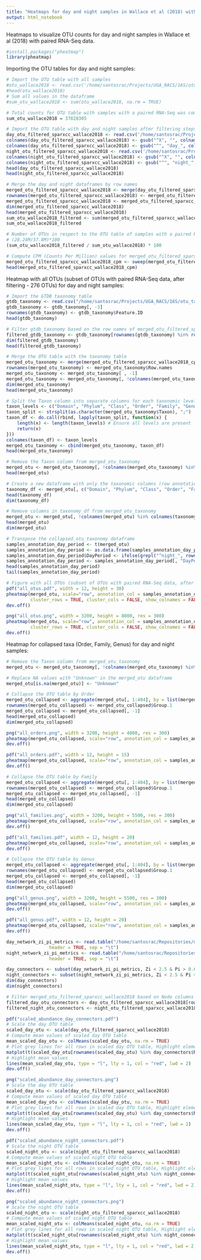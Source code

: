```yaml
---
title: "Heatmaps for day and night samples in Wallace et al (2018) with paired RNA-Seq"
output: html_notebook
---
```


Heatmaps to visualize OTU counts for day and night samples in Wallace et al (2018) with paired RNA-Seq data.

```r
#install.packages("pheatmap")
library(pheatmap)
```

Importing the OTU tables for day and night samples:

```r
# Import the OTU table with all samples
#otu_wallace2018 <- read.csv('/home/santosrac/Projects/UGA_RACS/16S/otu_matrices/2f_otu_table.sample_filtered.no_mitochondria_chloroplast.tsv', sep='\t', header=TRUE, row.names=1)
#head(otu_wallace2018)
# Sum all values in the dataframe
#sum_otu_wallace2018 <- sum(otu_wallace2018, na.rm = TRUE)

# Total counts for OTU table with samples with a paired RNA-Seq was computed in the notebook normalize_filter_otu_abundance.ipynb
sum_otu_wallace2018 = 37828305

# Import the OTU table with day and night samples after filtering steps
day_otu_filtered_sparxcc_wallace2018 <- read.csv('/home/santosrac/Projects/UGA_RACS/IntegrationMetataxExpression/SparXCC_OTUs_paper/filtered_otu_table_day_filtered_rel_abund_cv_filtered.tsv', sep='\t', header=TRUE, row.names=1)
colnames(day_otu_filtered_sparxcc_wallace2018) <- gsub("^X", "", colnames(day_otu_filtered_sparxcc_wallace2018))
colnames(day_otu_filtered_sparxcc_wallace2018) <- gsub("^", "day_", colnames(day_otu_filtered_sparxcc_wallace2018))
night_otu_filtered_sparxcc_wallace2018 <- read.csv('/home/santosrac/Projects/UGA_RACS/IntegrationMetataxExpression/SparXCC_OTUs_paper/filtered_otu_table_night_filtered_rel_abund_cv_filtered.tsv', sep='\t', header=TRUE, row.names=1)
colnames(night_otu_filtered_sparxcc_wallace2018) <- gsub("^X", "", colnames(night_otu_filtered_sparxcc_wallace2018))
colnames(night_otu_filtered_sparxcc_wallace2018) <- gsub("^", "night_", colnames(night_otu_filtered_sparxcc_wallace2018))
head(day_otu_filtered_sparxcc_wallace2018)
head(night_otu_filtered_sparxcc_wallace2018)

# Merge the day and night dataframes by row names
merged_otu_filtered_sparxcc_wallace2018 <- merge(day_otu_filtered_sparxcc_wallace2018, night_otu_filtered_sparxcc_wallace2018, by = "row.names", all = TRUE)
rownames(merged_otu_filtered_sparxcc_wallace2018) <- merged_otu_filtered_sparxcc_wallace2018$Row.names
merged_otu_filtered_sparxcc_wallace2018 <- merged_otu_filtered_sparxcc_wallace2018[ , -1]
dim(merged_otu_filtered_sparxcc_wallace2018)
head(merged_otu_filtered_sparxcc_wallace2018)
sum_otu_wallace2018_filtered <- sum(merged_otu_filtered_sparxcc_wallace2018, na.rm = TRUE)
sum_otu_wallace2018_filtered

# Number of OTUs in respect to the OTU table of samples with a paired RNA-Seq
# (28.24M/37.8M)*100
(sum_otu_wallace2018_filtered / sum_otu_wallace2018) * 100

# Compute CPM (Counts Per Million) values for merged_otu_filtered_sparxcc_wallace2018
merged_otu_filtered_sparxcc_wallace2018_cpm <- sweep(merged_otu_filtered_sparxcc_wallace2018, 2, colSums(merged_otu_filtered_sparxcc_wallace2018, na.rm = TRUE), FUN = "/") * 1e6
head(merged_otu_filtered_sparxcc_wallace2018_cpm)
```


Heatmap with all OTUs (subset of OTUs with paired RNA-Seq data, after filtering - 276 OTUs) for day and night samples:

```r
# Import the GTDB taxonomy table
gtdb_taxonomy <- read.csv("/home/santosrac/Projects/UGA_RACS/16S/otu_taxonomy/gtdb_taxonomy.tsv", sep='\t', header=TRUE)
gtdb_taxonomy <- gtdb_taxonomy[, -3]
rownames(gtdb_taxonomy) <- gtdb_taxonomy$Feature.ID
head(gtdb_taxonomy)

# Filter gtdb_taxonomy based on the row names of merged_otu_filtered_sparxcc_wallace2018_cpm
filtered_gtdb_taxonomy <- gtdb_taxonomy[rownames(gtdb_taxonomy) %in% rownames(merged_otu_filtered_sparxcc_wallace2018_cpm), ]
dim(filtered_gtdb_taxonomy)
head(filtered_gtdb_taxonomy)

# Merge the OTU table with the taxonomy table
merged_otu_taxonomy <- merge(merged_otu_filtered_sparxcc_wallace2018_cpm, filtered_gtdb_taxonomy, by = "row.names", all = TRUE)
rownames(merged_otu_taxonomy) <- merged_otu_taxonomy$Row.names
merged_otu_taxonomy <- merged_otu_taxonomy[ , -1]
merged_otu_taxonomy <- merged_otu_taxonomy[, !colnames(merged_otu_taxonomy) %in% c("Feature.ID")]
dim(merged_otu_taxonomy)
head(merged_otu_taxonomy)

# Split the Taxon column into separate columns for each taxonomic level
taxon_levels <- c("Domain", "Phylum", "Class", "Order", "Family", "Genus", "Species")
taxon_split <- strsplit(as.character(merged_otu_taxonomy$Taxon), ";")
taxon_df <- do.call(rbind, lapply(taxon_split, function(x) {
    length(x) <- length(taxon_levels) # Ensure all levels are present
    return(x)
}))
colnames(taxon_df) <- taxon_levels
merged_otu_taxonomy <- cbind(merged_otu_taxonomy, taxon_df)
head(merged_otu_taxonomy)

# Remove the Taxon column from merged_otu_taxonomy
merged_otu <- merged_otu_taxonomy[, !colnames(merged_otu_taxonomy) %in% c("Taxon")]
head(merged_otu)

# Create a new dataframe with only the taxonomic columns (row annotations for pheatmap)
taxonomy_df <- merged_otu[, c("Domain", "Phylum", "Class", "Order", "Family", "Genus", "Species")]
head(taxonomy_df)
dim(taxonomy_df)

# Remove columns in taxonomy_df from merged_otu_taxonomy
merged_otu <- merged_otu[, !colnames(merged_otu) %in% colnames(taxonomy_df)]
head(merged_otu)
dim(merged_otu)

# Transpose the collapsed_otu_taxonomy dataframe
samples_annotation_day_period <- t(merged_otu)
samples_annotation_day_period <- as.data.frame(samples_annotation_day_period)
samples_annotation_day_period$DayPeriod <- ifelse(grepl("^night_", rownames(samples_annotation_day_period)), "night", "day")
samples_annotation_day_period <- samples_annotation_day_period[, "DayPeriod", drop = FALSE]
head(samples_annotation_day_period)
tail(samples_annotation_day_period)

# Figure with all OTUs (subset of OTUs with paired RNA-Seq data, after filtering - 276 OTUs)
pdf("all_otus.pdf", width = 12, height = 30)
pheatmap(merged_otu, scale="row", annotation_col = samples_annotation_day_period, annotation_row = taxonomy_df,
         cluster_rows = TRUE, cluster_cols = FALSE, show_colnames = FALSE)
dev.off()

png("all_otus.png", width = 3200, height = 8000, res = 300)
pheatmap(merged_otu, scale="row", annotation_col = samples_annotation_day_period, annotation_row = taxonomy_df,
         cluster_rows = TRUE, cluster_cols = FALSE, show_colnames = FALSE)
dev.off()
```

Heatmap for collapsed taxa (Order, Family, Genus) for day and night samples:

```r
# Remove the Taxon column from merged_otu_taxonomy
merged_otu <- merged_otu_taxonomy[, !colnames(merged_otu_taxonomy) %in% c("Taxon")]

# Replace NA values with "Unknown" in the merged_otu dataframe
merged_otu[is.na(merged_otu)] <- "Unknown"

# Collapse the OTU table by Order
merged_otu_collapsed <- aggregate(merged_otu[, 1:404], by = list(merged_otu$Order), FUN = sum)
rownames(merged_otu_collapsed) <- merged_otu_collapsed$Group.1
merged_otu_collapsed <- merged_otu_collapsed[, -1]
head(merged_otu_collapsed)
dim(merged_otu_collapsed)

png("all_orders.png", width = 3200, height = 4000, res = 300)
pheatmap(merged_otu_collapsed, scale="row", annotation_col = samples_annotation_day_period, cluster_rows = TRUE, cluster_cols = FALSE, show_colnames = FALSE)
dev.off()

pdf("all_orders.pdf", width = 12, height = 15)
pheatmap(merged_otu_collapsed, scale="row", annotation_col = samples_annotation_day_period, cluster_rows = TRUE, cluster_cols = FALSE, show_colnames = FALSE)
dev.off()

# Collapse the OTU table by Family
merged_otu_collapsed <- aggregate(merged_otu[, 1:404], by = list(merged_otu$Family), FUN = sum)
rownames(merged_otu_collapsed) <- merged_otu_collapsed$Group.1
merged_otu_collapsed <- merged_otu_collapsed[, -1]
head(merged_otu_collapsed)
dim(merged_otu_collapsed)

png("all_families.png", width = 3200, height = 5500, res = 300)
pheatmap(merged_otu_collapsed, scale="row", annotation_col = samples_annotation_day_period, cluster_rows = TRUE, cluster_cols = FALSE, show_colnames = FALSE)
dev.off()

pdf("all_families.pdf", width = 12, height = 20)
pheatmap(merged_otu_collapsed, scale="row", annotation_col = samples_annotation_day_period, cluster_rows = TRUE, cluster_cols = FALSE, show_colnames = FALSE)
dev.off()

# Collapse the OTU table by Genus
merged_otu_collapsed <- aggregate(merged_otu[, 1:404], by = list(merged_otu$Genus), FUN = sum)
rownames(merged_otu_collapsed) <- merged_otu_collapsed$Group.1
merged_otu_collapsed <- merged_otu_collapsed[, -1]
head(merged_otu_collapsed)
dim(merged_otu_collapsed)

png("all_genus.png", width = 3200, height = 5500, res = 300)
pheatmap(merged_otu_collapsed, scale="row", annotation_col = samples_annotation_day_period, cluster_rows = TRUE, cluster_cols = FALSE, show_colnames = FALSE)
dev.off()

pdf("all_genus.pdf", width = 12, height = 20)
pheatmap(merged_otu_collapsed, scale="row", annotation_col = samples_annotation_day_period, cluster_rows = TRUE, cluster_cols = FALSE, show_colnames = FALSE)
dev.off()
```



```r
day_network_zi_pi_metrics <- read.table("/home/santosrac/Repositories/maize_transcriptome_microbiome_networks/day_network_zi_pi_metrics.tsv",
                header = TRUE, sep = "\t")
night_network_zi_pi_metrics <- read.table("/home/santosrac/Repositories/maize_transcriptome_microbiome_networks/night_network_zi_pi_metrics.tsv",
                header = TRUE, sep = "\t")

day_connectors <- subset(day_network_zi_pi_metrics, Zi < 2.5 & Pi > 0.62)
night_connectors <- subset(night_network_zi_pi_metrics, Zi < 2.5 & Pi > 0.62)
dim(day_connectors)
dim(night_connectors)

# Filter merged_otu_filtered_sparxcc_wallace2018 based on Node columns of day_connectors
filtered_day_otu_connectors <- day_otu_filtered_sparxcc_wallace2018[rownames(day_otu_filtered_sparxcc_wallace2018) %in% day_connectors$Node, ]
filtered_night_otu_connectors <- night_otu_filtered_sparxcc_wallace2018[rownames(night_otu_filtered_sparxcc_wallace2018) %in% night_connectors$Node, ]

pdf("scaled_abundance_day_connectors.pdf")
# Scale the day OTU table
scaled_day_otu <- scale(day_otu_filtered_sparxcc_wallace2018)
# Compute mean values of scaled day OTU table
mean_scaled_day_otu <- colMeans(scaled_day_otu, na.rm = TRUE)
# Plot grey lines for all rows in scaled day OTU table, Highlight elements in Node column of day_connectors
matplot(t(scaled_day_otu[rownames(scaled_day_otu) %in% day_connectors$Node, ]), type = "l", lty = 1, col = "grey", xlab = "Samples", ylab = "Scaled Abundance", main = "Scaled Abundance of Day Connectors")
# Highlight mean values
lines(mean_scaled_day_otu, type = "l", lty = 1, col = "red", lwd = 2)
dev.off()

png("scaled_abundance_day_connectors.png")
# Scale the day OTU table
scaled_day_otu <- scale(day_otu_filtered_sparxcc_wallace2018)
# Compute mean values of scaled day OTU table
mean_scaled_day_otu <- colMeans(scaled_day_otu, na.rm = TRUE)
# Plot grey lines for all rows in scaled day OTU table, Highlight elements in Node column of day_connectors
matplot(t(scaled_day_otu[rownames(scaled_day_otu) %in% day_connectors$Node, ]), type = "l", lty = 1, col = "grey", xlab = "Samples", ylab = "Scaled Abundance", main = "Scaled Abundance of Day Connectors")
# Highlight mean values
lines(mean_scaled_day_otu, type = "l", lty = 1, col = "red", lwd = 2)
dev.off()

pdf("scaled_abundance_night_connectors.pdf")
# Scale the night OTU table
scaled_night_otu <- scale(night_otu_filtered_sparxcc_wallace2018)
# Compute mean values of scaled night OTU table
mean_scaled_night_otu <- colMeans(scaled_night_otu, na.rm = TRUE)
# Plot grey lines for all rows in scaled night OTU table, Highlight elements in Node column of night_connectors
matplot(t(scaled_night_otu[rownames(scaled_night_otu) %in% night_connectors$Node, ]), type = "l", lty = 1, col = "grey", xlab = "Samples", ylab = "Scaled Abundance", main = "Scaled Abundance of Night Connectors")
# Highlight mean values
lines(mean_scaled_night_otu, type = "l", lty = 1, col = "red", lwd = 2)
dev.off()

png("scaled_abundance_night_connectors.png")
# Scale the night OTU table
scaled_night_otu <- scale(night_otu_filtered_sparxcc_wallace2018)
# Compute mean values of scaled night OTU table
mean_scaled_night_otu <- colMeans(scaled_night_otu, na.rm = TRUE)
# Plot grey lines for all rows in scaled night OTU table, Highlight elements in Node column of night_connectors
matplot(t(scaled_night_otu[rownames(scaled_night_otu) %in% night_connectors$Node, ]), type = "l", lty = 1, col = "grey", xlab = "Samples", ylab = "Scaled Abundance", main = "Scaled Abundance of Night Connectors")
# Highlight mean values
lines(mean_scaled_night_otu, type = "l", lty = 1, col = "red", lwd = 2)
dev.off()
```

